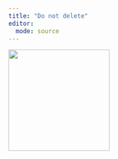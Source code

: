 ```yaml
---
title: "Do not delete"
editor: 
  mode: source
---
```


::: column-margin
![](../prior-post-unid.gif){width="200"}
:::